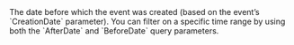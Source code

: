   

  
<ParamField body="BeforeDate" type="timestamp" >     
The date before which the event was created (based on the event’s `CreationDate` parameter). You can filter on a specific time range by using both the `AfterDate` and `BeforeDate` query parameters.  
</ParamField>